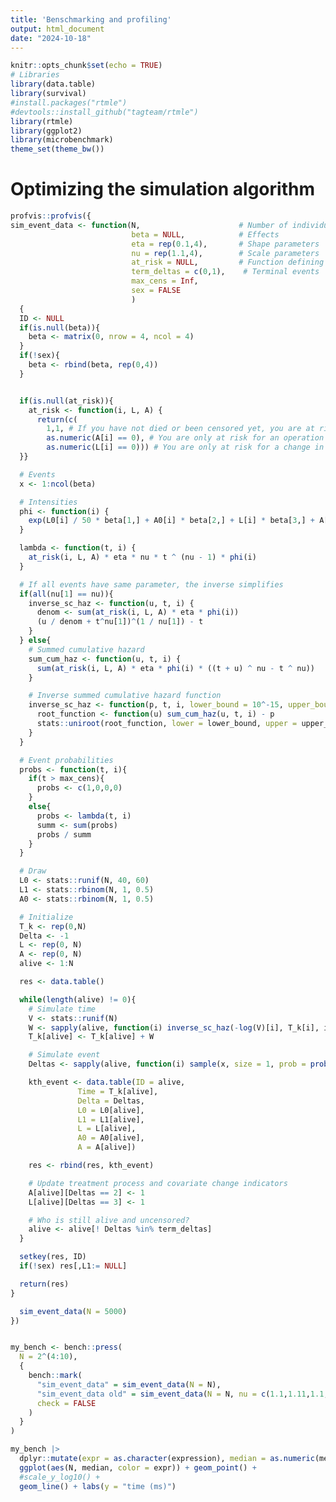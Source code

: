 ```yaml
---
title: 'Benschmarking and profiling'
output: html_document
date: "2024-10-18"
---
```


```r
knitr::opts_chunk$set(echo = TRUE)
# Libraries
library(data.table)
library(survival)
#install.packages("rtmle")
#devtools::install_github("tagteam/rtmle")
library(rtmle)
library(ggplot2)
library(microbenchmark)
theme_set(theme_bw())
```

# Optimizing the simulation algorithm


```r
profvis::profvis({
sim_event_data <- function(N,                      # Number of individuals
                           beta = NULL,            # Effects
                           eta = rep(0.1,4),       # Shape parameters
                           nu = rep(1.1,4),        # Scale parameters
                           at_risk = NULL,         # Function defining the setting
                           term_deltas = c(0,1),    # Terminal events
                           max_cens = Inf,
                           sex = FALSE
                           )
  {
  ID <- NULL
  if(is.null(beta)){
    beta <- matrix(0, nrow = 4, ncol = 4)
  }
  if(!sex){
    beta <- rbind(beta, rep(0,4))
  }


  if(is.null(at_risk)){
    at_risk <- function(i, L, A) {
      return(c(
        1,1, # If you have not died or been censored yet, you are at risk for dying or being censored
        as.numeric(A[i] == 0), # You are only at risk for an operation if you have not had an operation yet
        as.numeric(L[i] == 0))) # You are only at risk for a change in the covariate process if you have not had a change yet
  }}

  # Events
  x <- 1:ncol(beta)

  # Intensities
  phi <- function(i) {
    exp(L0[i] / 50 * beta[1,] + A0[i] * beta[2,] + L[i] * beta[3,] + A[i] * beta[4,] + L1[i] * beta[5,])
  }

  lambda <- function(t, i) {
    at_risk(i, L, A) * eta * nu * t ^ (nu - 1) * phi(i)
  }

  # If all events have same parameter, the inverse simplifies
  if(all(nu[1] == nu)){
    inverse_sc_haz <- function(u, t, i) {
      denom <- sum(at_risk(i, L, A) * eta * phi(i))
      (u / denom + t^nu[1])^(1 / nu[1]) - t
    }
  } else{
    # Summed cumulative hazard
    sum_cum_haz <- function(u, t, i) {
      sum(at_risk(i, L, A) * eta * phi(i) * ((t + u) ^ nu - t ^ nu))
    }

    # Inverse summed cumulative hazard function
    inverse_sc_haz <- function(p, t, i, lower_bound = 10^-15, upper_bound = 200) {
      root_function <- function(u) sum_cum_haz(u, t, i) - p
      stats::uniroot(root_function, lower = lower_bound, upper = upper_bound)$root
    }
  }

  # Event probabilities
  probs <- function(t, i){
    if(t > max_cens){
      probs <- c(1,0,0,0)
    }
    else{
      probs <- lambda(t, i)
      summ <- sum(probs)
      probs / summ
    }
  }

  # Draw
  L0 <- stats::runif(N, 40, 60)
  L1 <- stats::rbinom(N, 1, 0.5)
  A0 <- stats::rbinom(N, 1, 0.5)

  # Initialize
  T_k <- rep(0,N)
  Delta <- -1
  L <- rep(0, N)
  A <- rep(0, N)
  alive <- 1:N

  res <- data.table()

  while(length(alive) != 0){
    # Simulate time
    V <- stats::runif(N)
    W <- sapply(alive, function(i) inverse_sc_haz(-log(V)[i], T_k[i], i))
    T_k[alive] <- T_k[alive] + W

    # Simulate event
    Deltas <- sapply(alive, function(i) sample(x, size = 1, prob = probs(T_k[i], i)) - 1)

    kth_event <- data.table(ID = alive,
               Time = T_k[alive],
               Delta = Deltas,
               L0 = L0[alive],
               L1 = L1[alive],
               L = L[alive],
               A0 = A0[alive],
               A = A[alive])

    res <- rbind(res, kth_event)

    # Update treatment process and covariate change indicators
    A[alive][Deltas == 2] <- 1
    L[alive][Deltas == 3] <- 1

    # Who is still alive and uncensored?
    alive <- alive[! Deltas %in% term_deltas]
  }

  setkey(res, ID)
  if(!sex) res[,L1:= NULL]

  return(res)
}

  sim_event_data(N = 5000)
})


my_bench <- bench::press(
  N = 2^(4:10),
  {
    bench::mark(
      "sim_event_data" = sim_event_data(N = N),
      "sim_event_data old" = sim_event_data(N = N, nu = c(1.1,1.11,1.1,1.1)),
      check = FALSE
    )
  }
)

my_bench |>
  dplyr::mutate(expr = as.character(expression), median = as.numeric(median)) |> 
  ggplot(aes(N, median, color = expr)) + geom_point() + 
  #scale_y_log10() +
  geom_line() + labs(y = "time (ms)")
```









